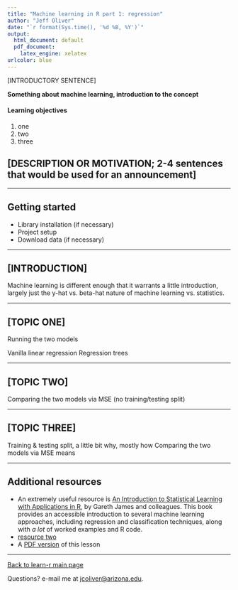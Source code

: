 ```yaml
---
title: "Machine learning in R part 1: regression"
author: "Jeff Oliver"
date: "`r format(Sys.time(), '%d %B, %Y')`"
output:
  html_document: default
  pdf_document:
    latex_engine: xelatex
urlcolor: blue
---
```


[INTRODUCTORY SENTENCE]

**Something about machine learning, introduction to the concept**

#### Learning objectives
1. one
2. two
3. three

## [DESCRIPTION OR MOTIVATION; 2-4 sentences that would be used for an announcement]



***

## Getting started

+ Library installation (if necessary)
+ Project setup
+ Download data (if necessary)

***

## [INTRODUCTION]

Machine learning is different enough that it warrants a little introduction, 
largely just the y-hat vs. beta-hat nature of machine learning vs. statistics.

***

## [TOPIC ONE]

Running the two models

Vanilla linear regression
Regression trees

***

## [TOPIC TWO]

Comparing the two models via MSE (no training/testing split)

***

## [TOPIC THREE]

Training & testing split, a little bit why, mostly how
Comparing the two models via MSE means

***

## Additional resources

+ An extremely useful resource is [An Introduction to Statistical Learning with Applications in R](https://arizona-primo.hosted.exlibrisgroup.com/permalink/f/evot53/01UA_ALMA51605092790003843), 
by Gareth James and colleagues. This book provides an accessible introduction 
to several machine learning approaches, including regression and classification
techniques, along with _a lot_ of worked examples and R code.
+ [resource two](url-two)
+ A [PDF version](https://jcoliver.github.io/learn-r/lesson-name.pdf) of this lesson

***

<a href="index.html">Back to learn-r main page</a>
  
Questions?  e-mail me at <a href="mailto:jcoliver@arizona.edu">jcoliver@arizona.edu</a>.